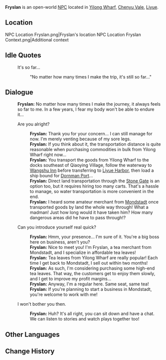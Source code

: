 {{Meta
<!-- Remove this template after adding the missing info -->
|missing_NPC_profile  = yes
}}
{{Character Infobox
|type             = Open-World NPC
|image            = NPC Fryslan.png
|realname         = <!-- Optional, if different from in-game name -->
|deceased         = <!-- Past (for deceased prior to events of the game) or free response -->
|region           = Mondstadt
|location         = Liyue
|affiliation      = 
|title            = Tea Merchant

|ancestry         = <!-- Clan/family -->
|father           = 
|mother           = 
|spouse           = 
|sibling          = 
|child            = 
|relative         = 

|voiceEN          = 
|voiceCN          = 
|voiceJP          = 
|voiceKR          = 
}}
'''Fryslan''' is an open-world [[NPC]] located in [[Yilong Wharf]], [[Chenyu Vale]], [[Liyue]].

==Location==
<gallery>
NPC Location Fryslan.png|Fryslan's location
NPC Location Fryslan Context.png|Additional context
</gallery>
<!--
==Profile==
Detailed story/lore information goes here.
''(To be added.)''

===Appearance===
Keep appearance section short and concise. Limit to 2 paragraphs with 3-4 sentences each.
''(To be added.)''

==Quests and Events==
{{Quests and Events}}
-->
==Idle Quotes==
{{Dialogue Start}}
: {{DIcon|Idle}} It's so far...
:: {{A|VO Fryslan 01.ogg}} "No matter how many times I make the trip, it's still so far..."
{{Dialogue End}}

==Dialogue==
{{Dialogue Start}}
:'''Fryslan:''' No matter how many times I make the journey, it always feels so far to me. In a few years, I fear my body won't be able to endure it...
:{{DIcon}} Are you alright?
::'''Fryslan:''' Thank you for your concern... I can still manage for now. I'm merely venting because of my sore legs.
::'''Fryslan:''' If you think about it, the transportation distance is quite reasonable when purchasing commodities in bulk from Yilong Wharf right now...
::'''Fryslan:''' You transport the goods from Yilong Wharf to the docks southeast of Qiaoying Village, follow the waterway to [[Wangshu Inn]] before transferring to [[Liyue Harbor]], then load a ship bound for [[Dornman Port]]...
::'''Fryslan:''' Direct land transportation through the [[Stone Gate]] is an option too, but it requires hiring too many carts. That's a hassle to manage, so water transportation is more convenient in the end.
::'''Fryslan:''' I heard some amateur merchant from [[Mondstadt]] once transported goods by land the whole way through! What a madman! Just how long would it have taken him? How many dangerous areas did he have to pass through!?
:{{DIcon}} Can you introduce yourself real quick?
::'''Fryslan:''' Hmm, your presence... I'm sure of it. You're a big boss here on business, aren't you?
::'''Fryslan:''' Nice to meet you! I'm Fryslan, a tea merchant from Mondstadt, and I specialize in affordable tea leaves!
::'''Fryslan:''' Tea leaves from Yilong Wharf are really popular! Each time I get back to Mondstadt, I sell out within two months!
::'''Fryslan:''' As such, I'm considering purchasing some high-end tea leaves. That way, the customers get to enjoy them slowly, and I get to improve my profit margins...
::'''Fryslan:''' Anyway, I'm a regular here. Same seat, same tea!
::'''Fryslan:''' If you're planning to start a business in Mondstadt, you're welcome to work with me!
:{{DIcon}} I won't bother you then.
::'''Fryslan:''' Huh? It's all right, you can sit down and have a chat. We can listen to stories and watch plays together too!
{{Dialogue End}}
<!--
==Event Dialogue==
===Event Name===
{{Dialogue Start}}
:'''Fryslan:'''
{{Dialogue End}}
-->
==Other Languages==
{{Other Languages|default_hidden=1
|en      = Fryslan
|zhs     = 弗里斯兰
|zhs_rm  = Fúlǐsīlán
|zht     = 弗里斯蘭
|zht_rm  = Fúlǐsīlán
|ja      = フリースランド
|ja_rm   = Furiisurando
|ko      = 프리슬란
|es      = Frisia
|fr      = Fryslan
|ru      = Фрислан
|th      = Fryslan
|vi      = Fryslan
|de      = Fryslan
|id      = Fryslan
|pt      = Fryslan
|tr      = Fryslan
|it      = Fryslan
}}

==Change History==
{{Change History|4.4}}
<!--
==References==
{{Reflist}}
-->